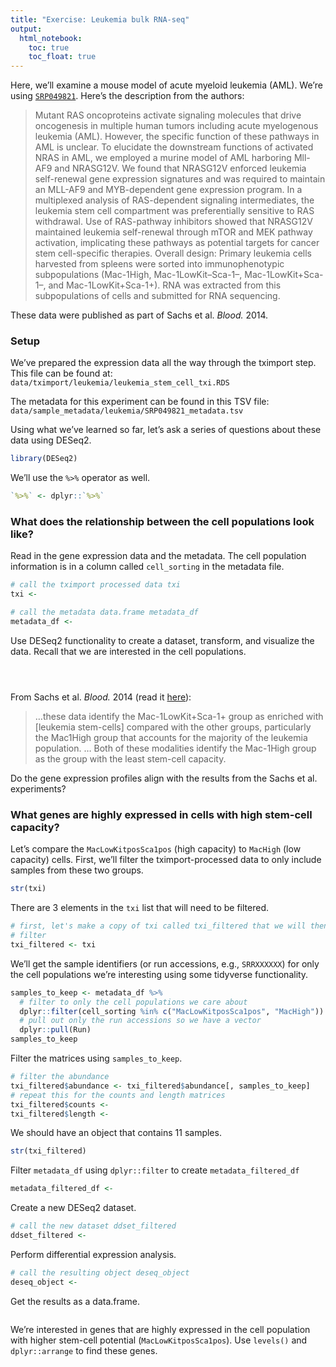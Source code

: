 ```yaml
---
title: "Exercise: Leukemia bulk RNA-seq"
output:   
  html_notebook: 
    toc: true
    toc_float: true
---
```


Here, we'll examine a mouse model of acute myeloid leukemia (AML).
We're using [`SRP049821`](https://www.ebi.ac.uk/ena/data/view/PRJNA267255).
Here's the description from the authors:

> Mutant RAS oncoproteins activate signaling molecules that drive oncogenesis in multiple human tumors including acute myelogenous leukemia (AML). However, the specific function of these pathways in AML is unclear. To elucidate the downstream functions of activated NRAS in AML, we employed a murine model of AML harboring Mll-AF9 and NRASG12V. We found that NRASG12V enforced leukemia self-renewal gene expression signatures and was required to maintain an MLL-AF9 and MYB-dependent gene expression program. In a multiplexed analysis of RAS-dependent signaling intermediates, the leukemia stem cell compartment was preferentially sensitive to RAS withdrawal. Use of RAS-pathway inhibitors showed that NRASG12V maintained leukemia self-renewal through mTOR and MEK pathway activation, implicating these pathways as potential targets for cancer stem cell-specific therapies. Overall design: Primary leukemia cells harvested from spleens were sorted into immunophenotypic subpopulations (Mac-1High, Mac-1LowKit–Sca-1–, Mac-1LowKit+Sca-1–, and Mac-1LowKit+Sca-1+). RNA was extracted from this subpopulations of cells and submitted for RNA sequencing.

These data were published as part of Sachs et al. _Blood._ 2014.

### Setup 

We've prepared the expression data all the way through the tximport step.
This file can be found at: `data/tximport/leukemia/leukemia_stem_cell_txi.RDS`

The metadata for this experiment can be found in this TSV file: `data/sample_metadata/leukemia/SRP049821_metadata.tsv`

Using what we've learned so far, let's ask a series of questions about these
data using DESeq2.

```r
library(DESeq2)
```

We'll use the `%>%` operator as well.

```r
`%>%` <- dplyr::`%>%`
```

### What does the relationship between the cell populations look like?

Read in the gene expression data and the metadata.
The cell population information is in a column called `cell_sorting` in the
metadata file.

```r
# call the tximport processed data txi
txi <- 
```

```r
# call the metadata data.frame metadata_df
metadata_df <- 
```

Use DESeq2 functionality to create a dataset, transform, and visualize the data.
Recall that we are interested in the cell populations.

```r

```

```r

```

```r

```

From Sachs et al. _Blood._ 2014 (read it [here](https://www.ncbi.nlm.nih.gov/pmc/articles/PMC4239336/)):

> ...these data identify the Mac-1LowKit+Sca-1+ group as enriched with [leukemia stem-cells] compared with the other groups, particularly the Mac1High group that accounts for the majority of the leukemia population.
...
Both of these modalities identify the Mac-1High group as the group with the least stem-cell capacity.

Do the gene expression profiles align with the results from the Sachs et al. 
experiments?

### What genes are highly expressed in cells with high stem-cell capacity?

Let's compare the `MacLowKitposSca1pos` (high capacity) to `MacHigh` (low 
capacity) cells.
First, we'll filter the tximport-processed data to only include samples
from these two groups.

```r
str(txi)
```

There are 3 elements in the `txi` list that will need to be filtered.

```r
# first, let's make a copy of txi called txi_filtered that we will then
# filter
txi_filtered <- txi
```

We'll get the sample identifiers (or run accessions, e.g., `SRRXXXXXX`) for
only the cell populations we're interesting using some tidyverse functionality.

```r
samples_to_keep <- metadata_df %>%
  # filter to only the cell populations we care about
  dplyr::filter(cell_sorting %in% c("MacLowKitposSca1pos", "MacHigh")) %>%
  # pull out only the run accessions so we have a vector
  dplyr::pull(Run)
samples_to_keep
```

Filter the matrices using `samples_to_keep`.

```r
# filter the abundance
txi_filtered$abundance <- txi_filtered$abundance[, samples_to_keep]
# repeat this for the counts and length matrices
txi_filtered$counts <-
txi_filtered$length <- 
```

We should have an object that contains 11 samples.

```r
str(txi_filtered)
```

Filter `metadata_df` using `dplyr::filter` to create `metadata_filtered_df`

```r
metadata_filtered_df <-
```

Create a new DESeq2 dataset.

```r
# call the new dataset ddset_filtered
ddset_filtered <- 
```

Perform differential expression analysis.

```r
# call the resulting object deseq_object
deseq_object <- 
```

Get the results as a data.frame.

```r

```

We're interested in genes that are highly expressed in the cell population
with higher stem-cell potential (`MacLowKitposSca1pos`).
Use `levels()` and `dplyr::arrange` to find these genes. 

```r

```

```r

```
